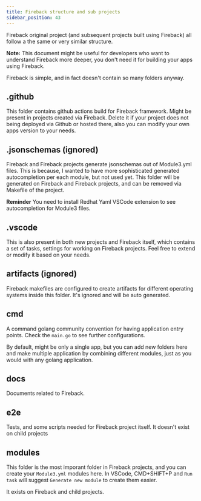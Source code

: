 ```yaml
---
title: Fireback structure and sub projects
sidebar_position: 43
---
```


Fireback original project (and subsequent projects built using Fireback) all follow a the same or very similar
structure.

**Note:** This document might be useful for developers who want to understand Fireback more deeper,
you don't need it for building your apps using Fireback.

Fireback is simple, and in fact doesn't contain so many folders anyway.

## .github

This folder contains github actions build for Fireback framework.
Might be present in projects created via Fireback. Delete it if your project
does not being deployed via Github or hosted there, also you can modify
your own apps version to your needs.

## .jsonschemas (ignored)

Fireback and Fireback projects generate jsonschemas out of Module3.yml files.
This is because, I wanted to have more sophisticated generated autocompletion
per each module, but not used yet. This folder will be generated
on Fireback and Fireback projects, and can be removed via Makefile of the project.

**Reminder** You need to install Redhat Yaml VSCode extension to see autocompletion
for Module3 files.

## .vscode

This is also present in both new projects and Fireback itself, which contains
a set of tasks, settings for working on Fireback projects. Feel free
to extend or modify it based on your needs.

## artifacts (ignored)

Fireback makefiles are configured to create artifacts for different operating
systems inside this folder. It's ignored and will be auto generated.

## cmd

A command golang community convention for having application entry points.
Check the `main.go` to see further configurations.

By default, might be only a single app, but you can add new folders here and make 
multiple application by combining different modules, just as you would with any
golang application.

## docs

Documents related to Fireback.

## e2e

Tests, and some scripts needed for Fireback project itself. It doesn't
exist on child projects

## modules

This folder is the most imporant folder in Fireback projects, and you 
can create your `Module3.yml` modules here. In VSCode, CMD+SHIFT+P and `Run task`
will suggest `Generate new module` to create them easier.

It exists on Fireback and child projects.